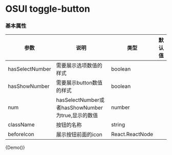 
<Meta title="业务/ToggleButton" component={Demo} />

# OSUI toggle-button

### 基本属性

| 参数 | 说明 | 类型 | 默认值
| --- | --- | --- | --- |
| hasSelectNumber | 需要展示选项数值的样式 | boolean |  |
| hasShowNumber | 需要展示button数值的样式 | boolean |  |
| num | hasSelectNumber或者hasShowNumber为true,显示的数值 | number |  |
| className | 按钮的名称 | string |  |
| beforeIcon | 展示按钮前面的icon | React.ReactNode |

<Preview>
  <Story name="Demo">
        {Demo()}
  </Story>
</Preview>